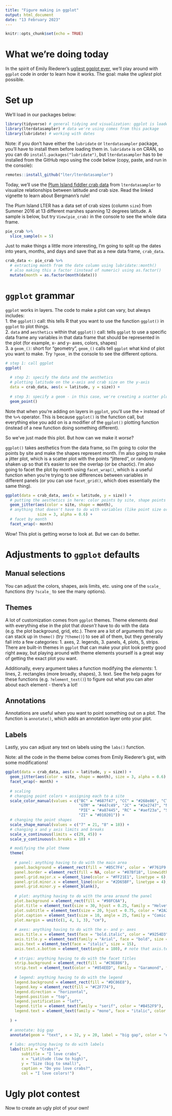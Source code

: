 ```yaml
---
title: "Figure making in ggplot"
output: html_document
date: "13 February 2023"
---
```


```r
knitr::opts_chunk$set(echo = TRUE)
```

# What we're doing today

In the spirit of Emily Riederer's [ugliest ggplot ever](https://gist.github.com/emilyriederer/2bf4f67d7e198f8359b61706c82e42ee), we'll play around with `ggplot` code in order to learn how it works. The goal: make the _ugliest_ plot possible.  

# Set up

We'll load in our packages below:
```r
library(tidyverse) # general tidying and visualization: ggplot is loaded by default if you use tidyverse
library(lterdatasampler) # data we're using comes from this package
library(lubridate) # working with dates
```

Note: if you don't have either the `lubridate` or `lterdatasampler` package, you'll have to install them before loading them in. `lubridate` is on CRAN, so you can do `install.packages("lubridate")`, but `lterdatasampler` has to be installed from the GitHub repo using the code below (copy, paste, and run in the console):
```r
remotes::install_github("lter/lterdatasampler")
```

Today, we'll use the [Plum Island fiddler crab data](https://lter.github.io/lterdatasampler/articles/pie_crab_vignette.html) from `lterdatasampler` to visualize relationships between latitude and crab size. Read the linked vignette to learn about Bergmann's rule!  

The Plum Island LTER has a data set of crab sizes (column `size`) from Summer 2016 at 13 different marshes spanning 12 degrees latitude. A sample is below, but try `View(pie_crab)` in the console to see the whole data frame. 

```r
pie_crab %>% 
  slice_sample(n = 5)
```

Just to make things a little more interesting, I'm going to split up the dates into years, months, and days and save that as a new data frame, `crab_data`.

```r
crab_data <- pie_crab %>% 
  # extracting month from the date column using lubridate::month()
  # also making this a factor (instead of numeric) using as.factor()
  mutate(month = as.factor(month(date)))
```


# `ggplot` grammar

`ggplot` works in layers. The code to make a plot can vary, but always includes:  
1. the `ggplot()` call: this tells R that you want to use the function `ggplot()` in `ggplot` to plot things.  
2. `data` and `aesthetics` within that `ggplot()` call: tells `ggplot` to use a specific data frame any variables in that data frame that should be represented in the plot (for example, x- and y- axes, colors, shapes)  
3. a `geom_()`: short for "geometry", `geom_()` calls tell `ggplot` what kind of plot you want to make. Try `?geom_` in the console to see the different options.  

```r
# step 1: call ggplot
ggplot(
  
  # step 2: specify the data and the aesthetics
  # plotting latitude on the x-axis and crab size on the y-axis
  data = crab_data, aes(x = latitude, y = size)) +
  
  # step 3: specify a geom - in this case, we're creating a scatter plot
  geom_point()
```

Note that when you're adding on layers in `ggplot`, you'll use the `+` instead of the `%>%` operator. This is because `ggplot()` is the function call, but everything else you add on is a modifier of the `ggplot()` plotting function (instead of a new function doing something different).  

So we've just made this plot. But how can we make it _worse_?  

`ggplot()` takes aesthetics from the data frame, so I'm going to color the points by site and make the shapes represent month. I'm also going to make a jitter plot, which is a scatter plot with the points "jittered", or randomly shaken up so that it's easier to see the overlap (or be chaotic). I'm also going to facet the plot by month using `facet_wrap()`, which is a useful function when you're trying to see differences between variables in different panels (or you can use `facet_grid()`, which does essentially the same thing).
```r
ggplot(data = crab_data, aes(x = latitude, y = size)) +
  # putting the aesthetics in here: color points by site, shape points by month
  geom_jitter(aes(color = site, shape = month), 
  # anything that doesn't have to do with variables (like point size or transparency) goes outside the aesthetics
              size = 3, alpha = 0.6) +
  # facet by month
  facet_wrap(~ month)
```

Wow! This plot is getting worse to look at. But we can do better.

# Adjustments to `ggplot` defaults

## Manual selections
You can adjust the colors, shapes, axis limits, etc. using one of the `scale_` functions (try `?scale_` to see the many options).

## Themes
A lot of customization comes from `ggplot` themes. Theme elements deal with everything else in the plot that _doesn't_ have to do with the data (e.g. the plot background, grid, etc.). There are a lot of arguments that you can stack up in `theme()` (try `?theme()`) to see all of them, but they generally fall into a few categories: 1. axes, 2. legends, 3. panels, 4, plots, 5, strips. There are built-in themes in `ggplot` that can make your plot look pretty good right away, but playing around with theme elements yourself is a great way of getting the exact plot you want.  

Additionally, every argument takes a function modifying the _elements_: 1. lines, 2. rectangles (more broadly, shapes), 3. text. See the help pages for these functions (e.g. `?element_text()`) to figure out what you can alter about each element - there's a lot!  

## Annotations
Annotations are useful when you want to point something out on a plot. The function is `annotate()`, which adds an annotation layer onto your plot.

## Labels
Lastly, you can adjust any text on labels using the `labs()` function.  

Note: all the code in the theme below comes from Emily Riederer's gist, with some modifications!

```r
ggplot(data = crab_data, aes(x = latitude, y = size)) +
  geom_jitter(aes(color = site, shape = month), size = 3, alpha = 0.6) +
  facet_wrap(~ month) +
  
  # scaling
  # changing point colors + assigning each to a site
  scale_color_manual(values = c("BC" = "#687f47", "CC" = "#268e86", "CT" = "#373f1f", "DB" = "#03010a", 
                                "GTM" = "#447c49", "JC" = "#2e2747", "NB" = "#7f696a", "NIB" = "#777a76", 
                                "PIE" = "#a87445", "RC" = "#aef23a", "SI" = "#e05357", "VCR" = "#087f0c", 
                                "ZI" = "#010201")) +
  # changing the point shapes
  scale_shape_manual(values = c("7" = 21, "8" = 18)) +
  # changing x and y axis limits and breaks
  scale_x_continuous(limits = c(29, 45)) +
  scale_y_continuous(n.breaks = 10) +

  # modifying the plot theme
  theme(
    
    # panel: anything having to do with the main area
    panel.background = element_rect(fill = '#B5C7F4', color = '#F761F9', linewidth = 5),
    panel.border = element_rect(fill = NA, color = "#87Bf18", linewidth = 2),
    panel.grid.major.x = element_line(color = "#FF21E1", linetype = 6),
    panel.grid.minor.x = element_line(color = "#2D65BF", linetype = 4),
    panel.grid.minor.y = element_blank(),
    
    # plot: anything having to do with the area around the panel
    plot.background = element_rect(fill = "#98FC6A"),
    plot.title = element_text(size = 30, hjust = 0.25, family = "Helvetica"),
    plot.subtitle = element_text(size = 20, hjust = 0.75, color = "#2A23A3", family = "Times New Roman"),
    plot.caption = element_text(size = 10, angle = 25, family = "Comic Sans MS"),
    plot.margin = unit(c(1, 4, 1, 3), "cm"), 
    
    # axes: anything having to do with the x- and y- axes
    axis.title.x = element_text(face = "bold.italic", color = "#9254D3"),
    axis.title.y = element_text(family = "Arial", face = "bold", size = 20, hjust = 0.25),
    axis.text = element_text(face = "italic", size = 15),
    axis.text.x.bottom = element_text(angle = 180), # note that axis.text options from above are inherited
    
    # strips: anything having to do with the facet titles
    strip.background = element_rect(fill = "#C9E886"),
    strip.text = element_text(color = "#854EED", family = "Garamond", face = "bold"),
    
    # legend: anything having to do with the legend
    legend.background = element_rect(fill = "#DC86E8"), 
    legend.key = element_rect(fill = "#C2F774"),
    legend.direction = "horizontal",
    legend.position = "top",
    legend.justification = "left",
    legend.title = element_text(family = "serif", color = "#B452F9"),
    legend.text = element_text(family = "mono", face = "italic", color = "#72FFFA")
    
  ) +
  
  # annotate: big gap
  annotate(geom = "text", x = 32, y = 20, label = "big gap", color = "#CC107D") +
  
  # labs: anything having to do with labels
  labs(title = "Crabs!",
       subtitle = "I love crabs",
       x = "Latitude (low to high)",
       y = "Size (big to small)",
       caption = "Do you love crabs?",
       col = "I love colors!") 
```

# Ugly plot contest

Now to create an ugly plot of your own!
